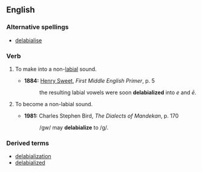 ==English==
===Alternative spellings===
*[[delabialise]]
===Verb===
{{en-verb|delabializ|ing}}

# {{context|transitive|phonetics|phonology}} To make into a non-[[labial]] sound.
#*'''1884:''' [[w:Henry Sweet|Henry Sweet]], ''First Middle English Primer'', p. 5
#*:the resulting labial vowels were soon '''delabialized''' into ''e'' and ''ē''.
# {{context|intransitive|phonetics|phonology}} To become a non-labial sound.
#*'''1981:''' Charles Stephen Bird, ''The Dialects of Mandekan'', p. 170
#*:/gw/ may '''delabialize''' to /g/.
===Derived terms===
*[[delabialization]]
*[[delabialized]]